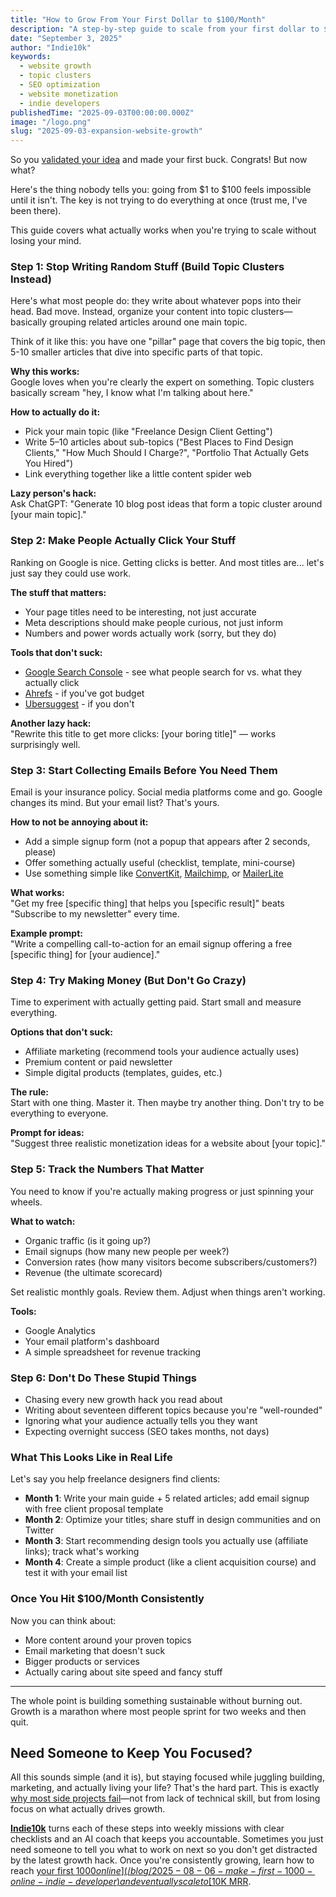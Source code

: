 ```yaml
---
title: "How to Grow From Your First Dollar to $100/Month"
description: "A step-by-step guide to scale from your first dollar to $100/month: build topic clusters, improve SEO and CTR, capture email, and add focused monetization experiments—without spreading yourself thin."
date: "September 3, 2025"
author: "Indie10k"
keywords:
  - website growth
  - topic clusters
  - SEO optimization
  - website monetization
  - indie developers
publishedTime: "2025-09-03T00:00:00.000Z"
image: "/logo.png"
slug: "2025-09-03-expansion-website-growth"
---
```


So you [validated your idea](/blog/2025-09-03-validate-website-idea-under-48-hours) and made your first buck. Congrats! But now what? 

Here's the thing nobody tells you: going from $1 to $100 feels impossible until it isn't. The key is not trying to do everything at once (trust me, I've been there). 

This guide covers what actually works when you're trying to scale without losing your mind.

### Step 1: Stop Writing Random Stuff (Build Topic Clusters Instead)

Here's what most people do: they write about whatever pops into their head. Bad move. Instead, organize your content into topic clusters—basically grouping related articles around one main topic.

Think of it like this: you have one "pillar" page that covers the big topic, then 5-10 smaller articles that dive into specific parts of that topic.

**Why this works:**  
Google loves when you're clearly the expert on something. Topic clusters basically scream "hey, I know what I'm talking about here."

**How to actually do it:**  
- Pick your main topic (like "Freelance Design Client Getting")  
- Write 5–10 articles about sub-topics ("Best Places to Find Design Clients," "How Much Should I Charge?", "Portfolio That Actually Gets You Hired")  
- Link everything together like a little content spider web

**Lazy person's hack:**  
Ask ChatGPT: "Generate 10 blog post ideas that form a topic cluster around [your main topic]."

### Step 2: Make People Actually Click Your Stuff

Ranking on Google is nice. Getting clicks is better. And most titles are... let's just say they could use work.

**The stuff that matters:**  
- Your page titles need to be interesting, not just accurate  
- Meta descriptions should make people curious, not just inform  
- Numbers and power words actually work (sorry, but they do)

**Tools that don't suck:**  
- [Google Search Console](https://search.google.com/search-console) - see what people search for vs. what they actually click  
- [Ahrefs](https://ahrefs.com) - if you've got budget  
- [Ubersuggest](https://neilpatel.com/ubersuggest/) - if you don't

**Another lazy hack:**  
"Rewrite this title to get more clicks: [your boring title]" — works surprisingly well.

### Step 3: Start Collecting Emails Before You Need Them

Email is your insurance policy. Social media platforms come and go. Google changes its mind. But your email list? That's yours.

**How to not be annoying about it:**  
- Add a simple signup form (not a popup that appears after 2 seconds, please)  
- Offer something actually useful (checklist, template, mini-course)  
- Use something simple like [ConvertKit](https://convertkit.com), [Mailchimp](https://mailchimp.com), or [MailerLite](https://www.mailerlite.com)

**What works:**  
"Get my free [specific thing] that helps you [specific result]" beats "Subscribe to my newsletter" every time.

**Example prompt:**  
"Write a compelling call-to-action for an email signup offering a free [specific thing] for [your audience]."

### Step 4: Try Making Money (But Don't Go Crazy)

Time to experiment with actually getting paid. Start small and measure everything.

**Options that don't suck:**  
- Affiliate marketing (recommend tools your audience actually uses)  
- Premium content or paid newsletter  
- Simple digital products (templates, guides, etc.)

**The rule:**  
Start with one thing. Master it. Then maybe try another thing. Don't try to be everything to everyone.

**Prompt for ideas:**  
"Suggest three realistic monetization ideas for a website about [your topic]."

### Step 5: Track the Numbers That Matter

You need to know if you're actually making progress or just spinning your wheels.

**What to watch:**  
- Organic traffic (is it going up?)  
- Email signups (how many new people per week?)  
- Conversion rates (how many visitors become subscribers/customers?)  
- Revenue (the ultimate scorecard)

Set realistic monthly goals. Review them. Adjust when things aren't working.

**Tools:**  
- Google Analytics  
- Your email platform's dashboard  
- A simple spreadsheet for revenue tracking

### Step 6: Don't Do These Stupid Things

- Chasing every new growth hack you read about  
- Writing about seventeen different topics because you're "well-rounded"  
- Ignoring what your audience actually tells you they want  
- Expecting overnight success (SEO takes months, not days)

### What This Looks Like in Real Life

Let's say you help freelance designers find clients:

- **Month 1**: Write your main guide + 5 related articles; add email signup with free client proposal template  
- **Month 2**: Optimize your titles; share stuff in design communities and on Twitter  
- **Month 3**: Start recommending design tools you actually use (affiliate links); track what's working  
- **Month 4**: Create a simple product (like a client acquisition course) and test it with your email list

### Once You Hit $100/Month Consistently

Now you can think about:

- More content around your proven topics  
- Email marketing that doesn't suck  
- Bigger products or services  
- Actually caring about site speed and fancy stuff

---

The whole point is building something sustainable without burning out. Growth is a marathon where most people sprint for two weeks and then quit.

## Need Someone to Keep You Focused?

All this sounds simple (and it is), but staying focused while juggling building, marketing, and actually living your life? That's the hard part. This is exactly [why most side projects fail](/blog/2025-08-07-why-most-side-projects-fail)—not from lack of technical skill, but from losing focus on what actually drives growth.

[**Indie10k**](/) turns each of these steps into weekly missions with clear checklists and an AI coach that keeps you accountable. Sometimes you just need someone to tell you what to work on next so you don't get distracted by the latest growth hack. Once you're consistently growing, learn how to reach [your first $1000 online](/blog/2025-08-06-make-first-1000-online-indie-developer) and eventually scale to [$10K MRR](/blog/2025-09-09-the-indie-hackers-guide-to-mrr).